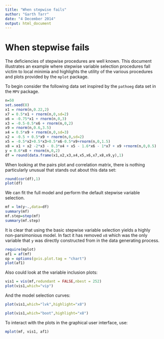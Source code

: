 ```yaml
---
title: "When stepwise fails"
author: "Garth Tarr"
date: "4 December 2014"
output: html_document
---
```


<!--
%\VignetteEngine{knitr::knitr}
%\VignetteIndexEntry{A brief introduction to mplot}
-->

# When stepwise fails

The deficiencies of stepwise procedures are well known.  This document illustrates an example where stepwise variable selection procedures fall victim to local minimia and highlights the utility of the various procedures and plots provided by the `mplot` package.

To begin consider the following data set inspired by the `pathoeg` data set in the `MPV` package.

```r
n=50
set.seed(8)
x1 = rnorm(n,0.22,2)
x7 = 0.5*x1 + rnorm(n,0,sd=2)
x6 = -0.75*x1 + rnorm(n,0,3)
x3 = -0.5-0.5*x6 + rnorm(n,0,2)
x9 = rnorm(n,0.6,3.5)
x4 = 0.5*x9 + rnorm(n,0,sd=3)
x2 = -0.5 + 0.5*x9 + rnorm(n,0,sd=2)
x5 = -0.5*x2+0.5*x3+0.5*x6-0.5*x9+rnorm(n,0,1.5)
x8 = x1 + x2 -2*x3 - 0.3*x4 + x5 - 1.6*x6 - 1*x7 + x9 +rnorm(n,0,0.5)
y = 0.6*x8 + rnorm(n,0,2)
df = round(data.frame(x1,x2,x3,x4,x5,x6,x7,x8,x9,y),1)
```

When looking at the pairs plot and correlation matrix, there is nothing particularly unusual that stands out about this data set:

```r
round(cor(df),1)
plot(df)
```

We can fit the full model and perform the default stepwise variable selection.

```r
mf = lm(y~.,data=df)
summary(mf)
mf.step=step(mf)
summary(mf.step)
```

It is clear that using the basic stepwise variable selection yields a highly non-parsimonious model.  In fact it has removed `x8` which was the only variable that `y` was directly constructed from in the data generating process.

```r
require(mplot)
af1 = af(mf)
op = options(gvis.plot.tag = "chart")
plot(af1)
```

Also could look at the variable inclusion plots:

```r
vis1 = vis(mf,redundant = FALSE,nbest = 252)
plot(vis1,which="vip")
```

And the model selection curves:

```r
plot(vis1,which="lvk",highlight="x8")
```

```r
plot(vis1,which="boot",highlight="x8")
```

To interact with the plots in the graphical user interface, use:

```r
mplot(mf, vis1, af1)
```